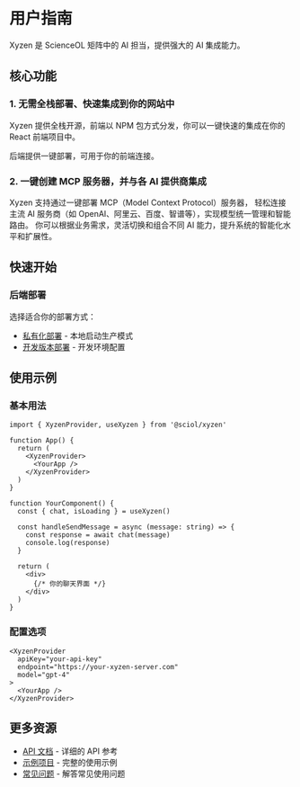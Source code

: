 # 用户指南

Xyzen 是 ScienceOL 矩阵中的 AI 担当，提供强大的 AI 集成能力。

## 核心功能

### 1. 无需全栈部署、快速集成到你的网站中

Xyzen 提供全栈开源，前端以 NPM 包方式分发，你可以一键快速的集成在你的 React 前端项目中。

后端提供一键部署，可用于你的前端连接。

### 2. 一键创建 MCP 服务器，并与各 AI 提供商集成

Xyzen 支持通过一键部署 MCP（Model Context Protocol）服务器，
轻松连接主流 AI 服务商（如 OpenAI、阿里云、百度、智谱等），实现模型统一管理和智能路由。
你可以根据业务需求，灵活切换和组合不同 AI 能力，提升系统的智能化水平和扩展性。

## 快速开始



### 后端部署

选择适合你的部署方式：

- [私有化部署](/xyzen/deploy) - 本地启动生产模式
- [开发版本部署](/xyzen/dev-deploy) - 开发环境配置

## 使用示例

### 基本用法

```tsx
import { XyzenProvider, useXyzen } from '@sciol/xyzen'

function App() {
  return (
    <XyzenProvider>
      <YourApp />
    </XyzenProvider>
  )
}

function YourComponent() {
  const { chat, isLoading } = useXyzen()
  
  const handleSendMessage = async (message: string) => {
    const response = await chat(message)
    console.log(response)
  }
  
  return (
    <div>
      {/* 你的聊天界面 */}
    </div>
  )
}
```

### 配置选项

```tsx
<XyzenProvider 
  apiKey="your-api-key"
  endpoint="https://your-xyzen-server.com"
  model="gpt-4"
>
  <YourApp />
</XyzenProvider>
```

## 更多资源

- [API 文档](/xyzen/api) - 详细的 API 参考
- [示例项目](https://github.com/sciol/xyzen-examples) - 完整的使用示例
- [常见问题](/xyzen/faq) - 解答常见使用问题 